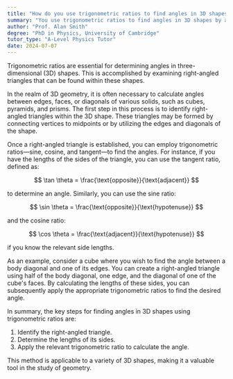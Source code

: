 ```yaml
---
title: "How do you use trigonometric ratios to find angles in 3D shapes?"
summary: "You use trigonometric ratios to find angles in 3D shapes by applying them to right-angled triangles within the shapes."
author: "Prof. Alan Smith"
degree: "PhD in Physics, University of Cambridge"
tutor_type: "A-Level Physics Tutor"
date: 2024-07-07
---
```


Trigonometric ratios are essential for determining angles in three-dimensional (3D) shapes. This is accomplished by examining right-angled triangles that can be found within these shapes.

In the realm of 3D geometry, it is often necessary to calculate angles between edges, faces, or diagonals of various solids, such as cubes, pyramids, and prisms. The first step in this process is to identify right-angled triangles within the 3D shape. These triangles may be formed by connecting vertices to midpoints or by utilizing the edges and diagonals of the shape.

Once a right-angled triangle is established, you can employ trigonometric ratios—sine, cosine, and tangent—to find the angles. For instance, if you have the lengths of the sides of the triangle, you can use the tangent ratio, defined as:

$$
\tan \theta = \frac{\text{opposite}}{\text{adjacent}}
$$

to determine an angle. Similarly, you can use the sine ratio:

$$
\sin \theta = \frac{\text{opposite}}{\text{hypotenuse}}
$$ 

and the cosine ratio:

$$
\cos \theta = \frac{\text{adjacent}}{\text{hypotenuse}}
$$ 

if you know the relevant side lengths.

As an example, consider a cube where you wish to find the angle between a body diagonal and one of its edges. You can create a right-angled triangle using half of the body diagonal, one edge, and the diagonal of one of the cube's faces. By calculating the lengths of these sides, you can subsequently apply the appropriate trigonometric ratios to find the desired angle.

In summary, the key steps for finding angles in 3D shapes using trigonometric ratios are: 

1. Identify the right-angled triangle.
2. Determine the lengths of its sides.
3. Apply the relevant trigonometric ratio to calculate the angle.

This method is applicable to a variety of 3D shapes, making it a valuable tool in the study of geometry.
    